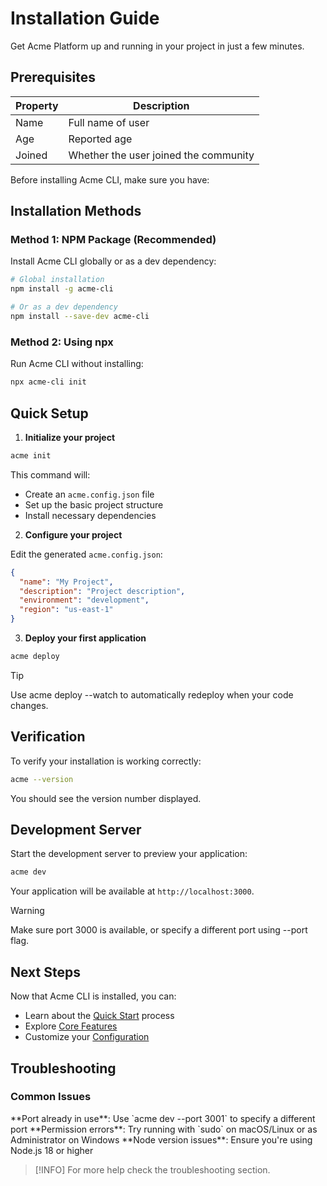 # Installation Guide

Get Acme Platform up and running in your project in just a few minutes.

## Prerequisites

| Property | Description                           |
| -------- | ------------------------------------- |
| Name     | Full name of user                     |
| Age      | Reported age                          |
| Joined   | Whether the user joined the community |

Before installing Acme CLI, make sure you have:


## Installation Methods

### Method 1: NPM Package (Recommended)

Install Acme CLI globally or as a dev dependency:

```bash
# Global installation
npm install -g acme-cli

# Or as a dev dependency
npm install --save-dev acme-cli
```

### Method 2: Using npx

Run Acme CLI without installing:

```bash
npx acme-cli init
```

## Quick Setup

1. **Initialize your project**

```bash
acme init
```

This command will:
- Create an `acme.config.json` file
- Set up the basic project structure
- Install necessary dependencies

2. **Configure your project**

Edit the generated `acme.config.json`:

```json
{
  "name": "My Project",
  "description": "Project description",
  "environment": "development",
  "region": "us-east-1"
}
```

3. **Deploy your first application**

```bash
acme deploy
```

> [!TIP]
> Use acme deploy --watch to automatically redeploy when your code changes.

## Verification

To verify your installation is working correctly:

```bash
acme --version
```

You should see the version number displayed.

## Development Server

Start the development server to preview your application:

```bash
acme dev
```

Your application will be available at `http://localhost:3000`.

> [!WARNING]
> Make sure port 3000 is available, or specify a different port using --port flag.

## Next Steps

Now that Acme CLI is installed, you can:

- Learn about the [Quick Start](/v1.0.0/documentation/getting_started/quick_start) process
- Explore [Core Features](/v1.0.0/documentation/core_features/ai_documentation)
- Customize your [Configuration](/v1.0.0/documentation/core_features/theme_system)

## Troubleshooting

### Common Issues

<CheckList>
  <CheckItem variant="dont">
    **Port already in use**: Use `acme dev --port 3001` to specify a different port
  </CheckItem>
  <CheckItem variant="dont">
    **Permission errors**: Try running with `sudo` on macOS/Linux or as Administrator on Windows
  </CheckItem>
  <CheckItem variant="dont">
    **Node version issues**: Ensure you're using Node.js 18 or higher
  </CheckItem>
</CheckList>

> [!INFO]
> For more help check the troubleshooting section.
